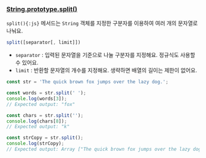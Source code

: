 ### [String.prototype.split()](https://developer.mozilla.org/ko/docs/Web/JavaScript/Reference/Global_Objects/String/split)

`split(){:js}` 메서드는 `String` 객체를 지정한 구분자를 이용하여 여러 개의 문자열로 나눠요.

```js
split([separator[, limit]])
```

- `separator` : 입력된 문자열을 기준으로 나눌 구분자를 지정해요. 정규식도 사용할 수 있어요.
- `limit` : 반환할 문자열의 개수를 지정해요. 생략하면 배열의 길이는 제한이 없어요.

```js
const str = 'The quick brown fox jumps over the lazy dog.';

const words = str.split(' ');
console.log(words[3]);
// Expected output: "fox"

const chars = str.split('');
console.log(chars[8]);
// Expected output: "k"

const strCopy = str.split();
console.log(strCopy);
// Expected output: Array ["The quick brown fox jumps over the lazy dog."]
```
